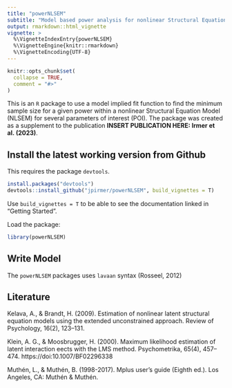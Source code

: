 ```yaml
---
title: "powerNLSEM"
subtitle: "Model based power analysis for nonlinear Structural Equation Modeling (NLSEM)"
output: rmarkdown::html_vignette
vignette: >
  %\VignetteIndexEntry{powerNLSEM}
  %\VignetteEngine{knitr::rmarkdown}
  %\VignetteEncoding{UTF-8}
---
```


```r
knitr::opts_chunk$set(
  collapse = TRUE,
  comment = "#>"
)
```

This is an `R` package to use a model implied fit function to find the minimum sample size for a given power within a nonlinear Structural Equation Model (NLSEM) for several parameters of interest (POI). The package was created as a supplement to the publication **INSERT PUBLICATION HERE: Irmer et al. (2023)**.

## Install the latest working version from Github
This requires the package `devtools`.

```r
install.packages("devtools")
devtools::install_github("jpirmer/powerNLSEM", build_vignettes = T)
```

Use `build_vignettes = T` to be able to see the documentation linked in "Getting Started". 

Load the package:

```r
library(powerNLSEM)
```


## Write Model

The `powerNLSEM` packages uses `lavaan` syntax (Rosseel, 2012)



## Literature


Kelava, A., & Brandt, H. (2009). Estimation of nonlinear latent structural equation models using the extended unconstrained approach. Review of Psychology, 16(2), 123–131.

Klein, A. G., & Moosbrugger, H. (2000). Maximum likelihood estimation of latent interaction e ects with the LMS method. Psychometrika, 65(4), 457–474. https://doi:10.1007/BF02296338

Muthén, L., & Muthén, B. (1998-2017). Mplus user’s guide (Eighth ed.). Los Angeles, CA: Muthén & Muthén.
